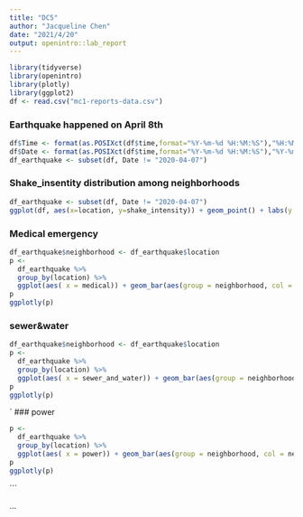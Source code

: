 ```yaml
---
title: "DC5"
author: "Jacqueline Chen"
date: "2021/4/20"
output: openintro::lab_report
---
```


```r
library(tidyverse)
library(openintro)
library(plotly)
library(ggplot2)
df <- read.csv("mc1-reports-data.csv")
```

### Earthquake happened on April 8th 
```r
df$Time <- format(as.POSIXct(df$time,format="%Y-%m-%d %H:%M:%S"),"%H:%M:%S")
df$Date <- format(as.POSIXct(df$time,format="%Y-%m-%d %H:%M:%S"),"%Y-%m-%d")
df_earthquake <- subset(df, Date != "2020-04-07")
```

### Shake_insentity distribution among neighborhoods
```r
df_earthquake <- subset(df, Date != "2020-04-07")
ggplot(df, aes(x=location, y=shake_intensity)) + geom_point() + labs(y = "shake intensity reported", x = "neighborhoods")
```

### Medical emergency
```r
df_earthquake$neighborhood <- df_earthquake$location
p <-
  df_earthquake %>%
  group_by(location) %>%
  ggplot(aes( x = medical)) + geom_bar(aes(group = neighborhood, col = neighborhood)) + labs(x = "medical damage level")
p
ggplotly(p) 
```


### sewer&water
```r

df_earthquake$neighborhood <- df_earthquake$location
p <-
  df_earthquake %>%
  group_by(location) %>%
  ggplot(aes( x = sewer_and_water)) + geom_bar(aes(group = neighborhood, col = neighborhood)) + labs(x = "sewer_and_water damage level")
p
ggplotly(p) 
```

`
### power
```r
p <-
  df_earthquake %>%
  group_by(location) %>%
  ggplot(aes( x = power)) + geom_bar(aes(group = neighborhood, col = neighborhood)) + labs(x = "power damage level")
p
ggplotly(p) 
```
```


...

